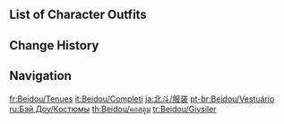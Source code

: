 {{CharacterTabs}}

==List of Character Outfits==
{{Outfits by Category Table|Beidou Outfits|nocharacter=1}}

==Change History==
{{Change History|1.0}}

==Navigation==
{{Character Navbox|link type=outfits}}

[[fr:Beidou/Tenues]]
[[it:Beidou/Completi]]
[[ja:北斗/服装]]
[[pt-br:Beidou/Vestuário]]
[[ru:Бэй Доу/Костюмы]]
[[th:Beidou/คอสตูม]]
[[tr:Beidou/Giysiler]]